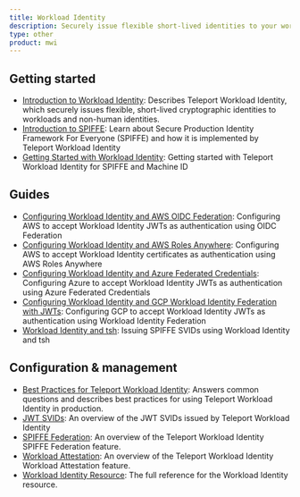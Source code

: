 ```yaml
---
title: Workload Identity
description: Securely issue flexible short-lived identities to your workloads
type: other
product: mwi
---
```


## Getting started
- [Introduction to Workload Identity](./introduction.mdx): Describes Teleport Workload Identity, which securely issues flexible, short-lived cryptographic identities to workloads and non-human identities.
- [Introduction to SPIFFE](./spiffe.mdx): Learn about Secure Production Identity Framework For Everyone (SPIFFE) and how it is implemented by Teleport Workload Identity
- [Getting Started with Workload Identity](./getting-started.mdx): Getting started with Teleport Workload Identity for SPIFFE and Machine ID

## Guides
- [Configuring Workload Identity and AWS OIDC Federation](./aws-oidc-federation.mdx): Configuring AWS to accept Workload Identity JWTs as authentication using OIDC Federation
- [Configuring Workload Identity and AWS Roles Anywhere](./aws-roles-anywhere.mdx): Configuring AWS to accept Workload Identity certificates as authentication using AWS Roles Anywhere
- [Configuring Workload Identity and Azure Federated Credentials](./azure-federated-credentials.mdx): Configuring Azure to accept Workload Identity JWTs as authentication using Azure Federated Credentials
- [Configuring Workload Identity and GCP Workload Identity Federation with JWTs](./gcp-workload-identity-federation-jwt.mdx): Configuring GCP to accept Workload Identity JWTs as authentication using Workload Identity Federation
- [Workload Identity and tsh](./tsh.mdx): Issuing SPIFFE SVIDs using Workload Identity and tsh

## Configuration & management
- [Best Practices for Teleport Workload Identity](./best-practices.mdx): Answers common questions and describes best practices for using Teleport Workload Identity in production.
- [JWT SVIDs](./jwt-svids.mdx): An overview of the JWT SVIDs issued by Teleport Workload Identity
- [SPIFFE Federation](./federation.mdx): An overview of the Teleport Workload Identity SPIFFE Federation feature.
- [Workload Attestation](../../reference/workload-identity/workload-identity-api-and-workload-attestation.mdx): An overview of the Teleport Workload Identity Workload Attestation feature.
- [Workload Identity Resource](../../reference/workload-identity/workload-identity-resource.mdx): The full reference for the Workload Identity resource.
